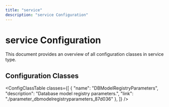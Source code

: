 ```yaml
---
title: "service"
description: "service Configuration"
---
```


# service Configuration

This document provides an overview of all configuration classes in service type.


## Configuration Classes

<ConfigClassTable classes={[
  {
    "name": "DBModelRegistryParameters",
    "description": "Database model registry parameters.",
    "link": "./parameter_dbmodelregistryparameters_87d036"
  },
]} />


